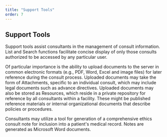 ```yaml
---
title: "Support Tools"
order: 7
---
```


## Support Tools

Support tools assist consultants in the management of consult information. List and Search functions facilitate concise display of only those consults authorized to be accessed by any particular user.

Of particular importance is the ability to upload documents to the server in common electronic formats (e.g., PDF, Word, Excel and image files) for later reference during the consult process. Uploaded documents may take the form of Attachments, specific to an individual consult, which may include legal documents such as advance directives. Uploaded documents may also be stored as Resources, which reside in a private repository for reference by all consultants within a facility. These might be published reference materials or internal organizational documents that describe policies or procedures.

Consultants may utilize a tool for generation of a comprehensive ethics consult note for inclusion into a patient's medical record. Notes are generated as Microsoft Word documents.
